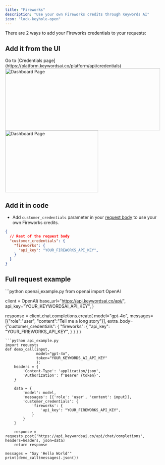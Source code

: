 ```yaml
---
title: "Fireworks"
description: "Use your own Fireworks credits through Keywords AI"
icon: "lock-keyhole-open"
---
```


There are 2 ways to add your Fireworks credentials to your requests:
## Add it from the UI
<Steps>
<Step title="Go to the Credentials page">
Go to [Credentials page](https://platform.keywordsai.co/platform/api/credentials)
<img height="200" width="500"  src="/images/bring-own-key.png" alt="Dashboard Page"/>
</Step>
<Step title="Add your Fireworks credentials.">

<img height="200" width="300"  src="/images/providers/fireworks.png" alt="Dashboard Page"/>
</Step>
</Steps>

## Add it in code
- Add `customer_credentials` parameter in your [request body](/api-endpoints/integration/chat-completions) to use your own Fireworks credits.

```json
{
  // Rest of the request body
  "customer_credentials": {
    "fireworks": {
      "api_key": "YOUR_FIREWORKS_API_KEY",
    }
  }
}
```

## Full request example
<Accordion title="Example">
<CodeGroup>
```python openai_example.py
from openai import OpenAI

client = OpenAI(
    base_url="https://api.keywordsai.co/api/",
    api_key="YOUR_KEYWORDSAI_API_KEY",
)

response = client.chat.completions.create(
    model="gpt-4o",
    messages=[{"role":"user", "content":"Tell me a long story"}],
    extra_body={"customer_credentials": {
                  "fireworks": {
                      "api_key": "YOUR_FIREWORKS_API_KEY",
                  }
                }
              }
)
```
```python api_example.py
import requests
def demo_call(input, 
              model="gpt-4o",
              token="YOUR_KEYWORDS_AI_API_KEY"
              ):
    headers = {
        'Content-Type': 'application/json',
        'Authorization': f'Bearer {token}',
    }

    data = {
        'model': model,
        'messages': [{'role': 'user', 'content': input}],
        'customer_credentials': {
            'fireworks': {
                'api_key': "YOUR_FIREWORKS_API_KEY",
            }
        }
    }

    response = requests.post('https://api.keywordsai.co/api/chat/completions', headers=headers, json=data)
    return response

messages = "Say 'Hello World'"
print(demo_call(messages).json())
```
</CodeGroup>
</Accordion>